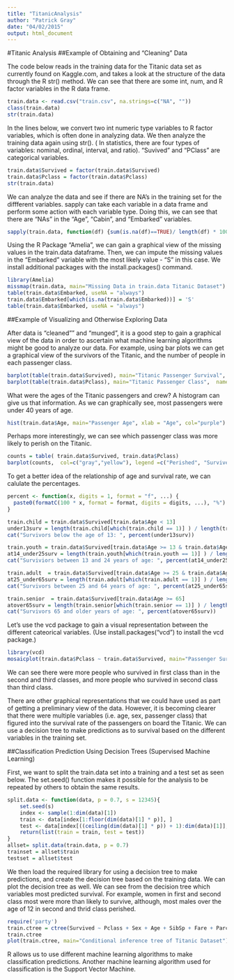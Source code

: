 ```yaml
---
title: "TitanicAnalysis"
author: "Patrick Gray"
date: "04/02/2015"
output: html_document
---
```

#Titanic Analysis
##Example of Obtaining and "Cleaning" Data

The code below reads in the training data for the Titanic data set as currently found on Kaggle.com, and takes a look at the structure of the data through the R str() method.  We can see that there are some int, num, and R factor variables in the R data frame.  
```r
train.data <- read.csv("train.csv", na.strings=c("NA", ""))
class(train.data)
str(train.data)
```

In the lines below, we convert two int numeric type variables to R factor variables, which is often done in analyzing data.  We then analyze the training data again using str().  ( In statistics, there are four types of variables: nominal, ordinal, interval, and ratio).  "Suvived" and "PClass" are categorical variables.  
```r
train.data$Survived = factor(train.data$Survived)
train.data$Pclass = factor(train.data$Pclass)
str(train.data)
```

We can analyze the data and see if there are NA's in the training set for the diffferent variables.  sapply can take each variable in a data frame and perform some action with each variable type.  Doing this, we can see that there are "NAs" in the "Age", "Cabin", and "Embarked" variables.  
```r
sapply(train.data, function(df) {sum(is.na(df)==TRUE)/ length(df) * 100})
```

Using the R Package "Amelia", we can gain a graphical view of the missing values in the train.data dataframe.  Then, we can impute the missing values in the "Embarked" variable with the most likely value - "S" in this case.  We install additional packages with the install.packages() command.  

```r
library(Amelia)
missmap(train.data, main="Missing Data in train.data Titanic Dataset")
table(train.data$Embarked, useNA = "always")
train.data$Embarked[which(is.na(train.data$Embarked))] = 'S'
table(train.data$Embarked, useNA = "always")
```

##Example of Visualizing and Otherwise Exploring Data

After data is "cleaned"" and "munged", it is a good step to gain a graphical view of the data in order to ascertain what machine learning algorithms might be good to analyze our data.  For example, using bar plots we can get a graphical view of the survivors of the Titanic, and the number of people in each passenger class.  

```r
barplot(table(train.data$Survived), main="Titanic Passenger Survival",  names= c("Died", "Survived"), col=c("gray", "yellow"))
barplot(table(train.data$Pclass), main="Titanic Passenger Class",  names= c("first", "second", "third"), col=c("blue", "green", "red"))
```

What were the ages of the Titanic passengers and crew?  A histogram can give us that information.  As we can graphically see, most passengers were under 40 years of age.  

```r
hist(train.data$Age, main="Passenger Age", xlab = "Age", col="purple")
```

Perhaps more interestingly, we can see which passenger class was more likely to perish on the Titanic. 

```r
counts = table( train.data$Survived, train.data$Pclass)
barplot(counts,  col=c("gray","yellow"), legend =c("Perished", "Survived"), main= "Titanic Class Bar Plot" )
```

To get a better idea of the relationship of age and survival rate, we can calulate the percentages.

```r
percent <- function(x, digits = 1, format = "f", ...) {
  paste0(formatC(100 * x, format = format, digits = digits, ...), "%")
}

train.child = train.data$Survived[train.data$Age < 13]
under13surv = length(train.child[which(train.child == 1)] ) / length(train.child)
cat("Survivors below the age of 13: ", percent(under13surv))

train.youth = train.data$Survived[train.data$Age >= 13 & train.data$Age < 25]
at14_under25surv = length(train.youth[which(train.youth == 1)] ) / length(train.youth)
cat("Surviviors between 13 and 24 years of age: ", percent(at14_under25surv))

train.adult  = train.data$Survived[train.data$Age >= 25 & train.data$Age < 65]
at25_under65surv = length(train.adult[which(train.adult == 1)] ) / length(train.adult)
cat("Survivors between 25 and 64 years of age: ", percent(at25_under65surv))

train.senior  = train.data$Survived[train.data$Age >= 65]
atover65surv = length(train.senior[which(train.senior == 1)] ) / length(train.senior)
cat("Survivors 65 and older years of age: ", percent(atover65surv))
```

Let's use the vcd package to gain a visual representation between the different cateorical variables.  (Use install.packages("vcd") to install the vcd package.)  

```r
library(vcd)
mosaicplot(train.data$Pclass ~ train.data$Survived, main="Passenger Survival Class", shade=TRUE, xlab="Passenger Class", ylab="Survived")
```

We can see there were more people who survived in first class than in the second and third classes, and more people who survived in second class than third class.  


There are other graphical representations that we could have used as part of getting a preliminary view of the data.  However, it is becoming clearer that there were multiple variables (i.e. age, sex, passenger class) that figured into the survival rate of the passengers on board the Titanic.  We can use a decision tree to make predictions as to survival based on the different variables in the training set.  

##Classification Prediction Using Decision Trees (Supervised Machine Learning)

First, we want to split the train.data set into a training and a test set as seen below.  The set.seed() function makes it possible for the analysis to be repeated by others to obtain the same results.

```r
split.data <- function(data, p = 0.7, s = 12345){
    set.seed(s)
    index <- sample(1:dim(data)[1])
    train <- data[index[1:floor(dim(data)[1] * p)], ]
    test <- data[index[((ceiling(dim(data)[1] * p)) + 1):dim(data)[1]], ]
    return(list(train = train, test = test))
} 
allset= split.data(train.data, p = 0.7) 
trainset = allset$train 
testset = allset$test
```

We then load the required library for using a decision tree to make predictions, and create the decision tree based on the training data.  We can plot the decision tree as well.  We can see from the decision tree which variables most predicted  survival.  For example, women in first and second class most were more than likely to survive, although, most males over the age of 12 in second and thrid class perished.

```r
require('party')
train.ctree = ctree(Survived ~ Pclass + Sex + Age + SibSp + Fare + Parch + Embarked, data=trainset)
train.ctree
plot(train.ctree, main="Conditional inference tree of Titanic Dataset")
```

R allows us to use different machine learning algorithms to make classification predictions.  Another machine learning algorithm used for classification is the Support Vector Machine.
